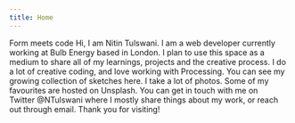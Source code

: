 ```yaml
---
title: Home
---
```



<Layout showNavigation={false}>
  <Container centerAlign className="lg:w-6/12 md:w-3/5 pt-10 pr-5 pl-5 sm:3/5">
    <Heading as="h1" className="pb-2">
      Form meets code
    </Heading>
    <Text>
      Hi, I am Nitin Tulswani. I am a web developer currently working at <Link to="https://bulb.co.uk/" externalLink>Bulb
      Energy</Link> based in London. I plan to use this space as a medium to share all
      of my learnings, projects and the creative process.
    </Text>
    <Text>
      I do a lot of creative coding, and love working with Processing. You can
      see my growing collection of sketches <Link to="/sketches" renderGatsbyLink className="text-blue-400">here</Link>.
    </Text>
    <Text>
      I take a lot of photos. Some of my favourites are hosted <Link to="https://unsplash.com/@nitintulswani" externalLink>on Unsplash</Link>.
    </Text>
    <Text>
      You can get in touch with me on Twitter <Link to="https://twitter.com/NTulswani" externalLink>@NTulswani</Link> where I mostly share
      things about my work, or reach out through <Link to="mailto:tulswani19@gmail.com">email</Link>.
    </Text>
    <Text>Thank you for visiting!</Text>
  </Container>
</Layout>
